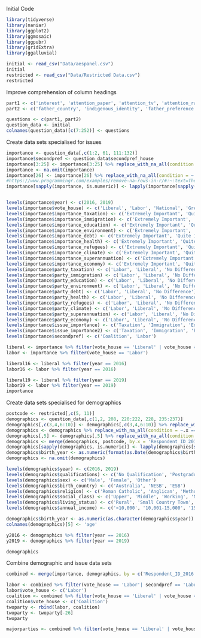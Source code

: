 
Initial Code
```{r}
library(tidyverse)
library(naniar)
library(ggplot2)
library(ggmosaic)
library(ggpubr)
library(gridExtra)
library(ggalluvial)

initial <- read_csv("Data/aespanel.csv")
initial
restricted <- read_csv("Data/Restricted Data.csv")
restricted
```

Improve comprehension of column headings
```{r}
part1 <- c('interest', 'attention_paper', 'attention_tv', 'attention_radio', 'attention_internet', 'interest_campaign', 'discuss_person', 'discuss_internet', 'persuade', 'show_support', 'rallies', 'donate', 'candidate_contact', 'contact_phone', 'contact_mail', 'contact_person', 'contact_text', 'contact_email', 'contact_internet', 'candidate_skipped', 'no_party', 'contact_liberal', 'contact_labor', 'contact_national', 'contact_greens', 'contact_other', 'candidate_skipped2', 'compulsory', 'would_vote', 'voting_age', 'media_usage', 'mainstream_news', 'online_content', 'federal_sites', 'electoral_site', 'media_none', 'media_skipped', 'follow_online', 'online_group', 'online_none', 'online_skipped', 'affiliation', 'support_other', 'support_strength', 'care_result', 'decision_time', 'vote_importance', 'majority_control', 'party_difference', 'left_right', 'scale_liberal', 'scale_labor', 'scale_national', 'scale_greens', 'vote_house', 'vote_senate', 'other_house', 'other_senate', 'vote_time', 'secondpref_house', 'secondpref_senate', 'howtovote', 'change_house', 'last_election_house', 'last_vote_sameparty', 'last_vote_liberal', 'last_vote_labor', 'last_vote_national', 'last_vote_green', 'last_vote_other', 'last_vote_first', 'last_vote_skipped', 'care_people', 'necessity', 'view_liberal', 'view_labor', 'view_national', 'view_greens', 'view_shorten', 'view_turnball', 'view_dinatale', 'shorten_intelligent', 'shorten_compassion', 'shorten_competent', 'shorten_sensible', 'shorten_leadership', 'shorten_honest', 'shorten_knowledgeable', 'shorten_inspiring', 'shorten_trustworthy', 'liberal_leader_change', 'view_democracy', 'government_interests', 'publicvsbig_interest', 'views_contact_email', 'views_contact_person', 'views_protest', 'views_worked', 'views_petition_written', 'views_petition_online', 'politicians_ordinary', 'power_importance', 'voting_importance', 'women_mps', 'importance_taxation', 'importance_immigration', 'importance_education', 'importance_environment', 'importance_debt', 'importance_health', 'importance_refugees', 'importance_climate', 'importance_superannuation', 'importance_economy', 'party_taxation', 'party_immigration', 'party_education', 'party_environment', 'party_debt', 'party_health', 'party_refugees', 'party_climate', 'party_superannuation', 'party_economy', 'issue_importance', 'issue_importance2', 'financial_situation', 'economic_situation', 'policy_financial', 'policy_economy', 'financial_future', 'economic_future', 'policy_financial_future', 'policy_economic_future', 'spending_health', 'spending_education', 'spending_unemployment', 'spending_defence', 'spending_pensions', 'spending_business', 'spending_police', 'spending_disability', 'spending_transport', 'spending_childcare', 'job_ease', 'job_ease_partner', 'hightax', 'unions', 'bigbusiness', 'wealth_redistribute', 'union_laws', 'view_income_difference', 'tax_socialservices', 'migrant_equality', 'nudity', 'land_rights', 'women_equality', 'migrant_numbers', 'gov_help_aborigines', 'asia_relations', 'abortion', 'same_sex_marriage', 'refugee_management', 'death_penalty', 'marijuana', 'criminal_sentences', 'women_job_pref', 'turn_back_boats', 'euthanasia', 'women_business', 'constitution_indigenous', 'aus_future_aim', 'aus_aim_second', 'royalty', 'republic', 'us_relations_security', 'us_defence', 'threat_japan', 'threat_us', 'threat_china', 'threat_vietnam', 'threat_malaysia', 'threat_indonesia', 'defence_situation', 'defence_trust', 'asia_trade', 'war_on_terror', 'immigrant_numbers', 'immigrant_crime', 'immigrant_economy', 'immigrant_jobs', 'immigrant_culture', 'climate_change', 'federation', 'house_reps', 'constitution', 'senate_election', 'parliament_fee', 'election_time', 'age_leaver', 'tertiary_study', 'qualifications', 'last_week', 'lastweek_other', 'worked_pay', 'job_title', 'job_tasks', 'job_business', 'job_type', 'job_position', 'employer', 'supervisor', 'union_member', 'sex', 'birth_year', 'birth_country', 'mother_country')
part2 <- c('father_country', 'indigenous_identity', 'father_preference', 'mother_preference', 'religion', 'religion_other', 'religious_services', 'marital_status', 'dwelling_status', 'invest_properties', 'superannuation_management', 'social_class', 'living_status', 'annual_income', 'shares', 'survey_participation', 'partner_last_week', 'partner_lastweek_other', 'partner_worked_pay', 'partner_job_title', 'partner_job_tasks', 'partner_job_type', 'partner_job_business', 'partner_employer', 'partner_supervisor', 'partner_union_member', 'partner_affiliation', 'partner_other', 'enrollment')

questions <- c(part1, part2)
question_data <- initial
colnames(question_data)[c(7:252)] <- questions
```

Create data sets specialised for issues
```{r fig.height=10, fig.width=10}
importance <- question_data[,c(1:2, 61, 111:132)]
importance$secondpref <- question_data$secondpref_house
importance[3:25] <- importance[3:25] %>% replace_with_na_all(condition = ~.x > 500) #https://cran.r-project.org/web/packages/naniar/vignettes/replace-with-na.html 
importance <- na.omit(importance)
importance[26] <- importance[26] %>% replace_with_na_all(condition = ~.x >500)
#https://www.programmingr.com/examples/remove-na-rows-in-r/#:~:text=The%20na.,in%20the%20R%20programming%20language.
importance[sapply(importance, is.numeric)] <- lapply(importance[sapply(importance, is.numeric)], as.factor) #https://stackoverflow.com/questions/20637360/convert-all-data-frame-character-columns-to-factors


levels(importance$year) <- c(2016, 2019)
levels(importance$vote_house) <- c('Liberal', 'Labor', 'National', 'Greens', 'Other', 'Informal', 'Christian Democratic', 'Family First', 'One Nation', "Palmer's United", "Katter's Australia", 'Liberal Democrats', 'Australian Sex', 'Nick Xenophon', 'Rise Up Australia', 'Australian Liberty Alliance', 'Animal Justice', 'Australian Conservatives', 'Independent')
levels(importance$importance_taxation) <- c('Extremely Important', 'Quite Important', 'Not Very Important')
levels(importance$importance_immigration) <- c('Extremely Important', 'Quite Important', 'Not Very Important')
levels(importance$importance_education) <- c('Extremely Important', 'Quite Important', 'Not Very Important')
levels(importance$importance_environment) <- c('Extremely Important', 'Quite Important', 'Not Very Important')
levels(importance$importance_debt) <- c('Extremely Important', 'Quite Important', 'Not Very Important')
levels(importance$importance_health) <- c('Extremely Important', 'Quite Important', 'Not Very Important')
levels(importance$importance_refugees) <- c('Extremely Important', 'Quite Important', 'Not Very Important')
levels(importance$importance_climate) <- c('Extremely Important', 'Quite Important', 'Not Very Important')
levels(importance$importance_superannuation) <- c('Extremely Important', 'Quite Important', 'Not Very Important')
levels(importance$importance_economy) <- c('Extremely Important', 'Quite Important', 'Not Very Important')
levels(importance$party_taxation) <- c('Labor', 'Liberal', 'No Difference')
levels(importance$party_immigration) <- c('Labor', 'Liberal', 'No Difference')
levels(importance$party_education) <- c('Labor', 'Liberal', 'No Difference')
levels(importance$party_environment) <- c('Labor', 'Liberal', 'No Difference')
levels(importance$party_debt) <- c('Labor', 'Liberal', 'No Difference')
levels(importance$party_health) <- c('Labor', 'Liberal', 'No Difference')
levels(importance$party_refugees) <- c('Labor', 'Liberal', 'No Difference')
levels(importance$party_climate) <- c('Labor', 'Liberal', 'No Difference')
levels(importance$party_superannuation) <- c('Labor', 'Liberal', 'No Difference')
levels(importance$party_economy) <- c('Labor', 'Liberal', 'No Difference')
levels(importance$issue_importance) <- c('Taxation', 'Immigration', 'Education', 'Environment', 'Debt', 'Health', 'Refugees', 'Climate', 'Superannuation', 'Economy')
levels(importance$issue_importance2) <- c('Taxation', 'Immigration', 'Education', 'Environment', 'Debt', 'Health', 'Refugees', 'Climate', 'Superannuation', 'Economy')
levels(importance$secondpref) <- c('Coalition', 'Labor')

liberal <- importance %>% filter(vote_house == 'Liberal' | vote_house == 'National')
labor <- importance %>% filter(vote_house == 'Labor')

liberal16 <- liberal %>% filter(year == 2016)
labor16 <- labor %>% filter(year == 2016)

liberal19 <- liberal %>% filter(year == 2019)
labor19 <- labor %>% filter(year == 2019)
importance
```

Create data sets specialised for demographics
```{r}
postcode <- restricted[,c(5, 11)]
demographics <- question_data[,c(1,2, 208, 220:222, 228, 235:237)]
demographics[,c(3,4,6:10)] <- demographics[,c(3,4,6:10)] %>% replace_with_na_all(condition = ~.x > 500)
demographics <- demographics %>% replace_with_na_all(condition = ~.x == 0)
demographics[,5] <- demographics[,5] %>% replace_with_na_all(condition = ~.x == 999)
demographics <- merge(demographics, postcode, by.x = 'Respondent_ID_2016', by.y = 'ID_2016')
demographics[sapply(demographics, is.numeric)] <- lapply(demographics[sapply(demographics, is.numeric)], as.factor)
demographics$birth_year <- as.numeric(format(as.Date(demographics$birth_year, format = '%Y'), '%Y'))
demographics <- na.omit(demographics)

levels(demographics$year) <- c(2016, 2019)
levels(demographics$qualifications) <- c('No Qualification', 'Postgraduate', 'Bachelor', 'Undergraduate', 'Associate Diploma', 'Trade', 'Non-Trade')
levels(demographics$sex) <- c('Male', 'Female', 'Other')
levels(demographics$birth_country) <- c('Australia', 'NESB', 'ESB')
levels(demographics$religion) <- c('Roman Catholic', 'Anglican', 'Methodist', 'Orthodox', 'Presbyterian', 'Other', 'No Religion', 'Catholic', 'Baptist', 'Churches of Christ', 'Lutheran', 'Salvation Army', 'Seventh Day Adventist', 'Protestant', 'Christian Other', 'Buddhist', 'Jewish', 'Muslim', 'Non-Christian Other', 'Hindu', 'Pentecostalism', 'Christian')
levels(demographics$social_class) <- c('Upper', 'Middle', 'Working', 'None')
levels(demographics$living_status) <- c('Rural', 'Small Country Town', 'Large Country Town', 'Large Town', 'Major City')
levels(demographics$annual_income) <- c('<10,000', '10,001-15,000', '15,001-20,000', '20,001-25,000', '25,001-30,000', '30,001-35,000', '35,001-40,000', '40,001-45,000', '45,001-50,000', '50,001-60,000', '60,001-70,000', '70,001-80,000', '80,001-90,000', '90,001-100,000', '100,001-110,000', '110,001-120,000', '120,001-130,000', '130,001-140,000', '140,001-150,000', '150,001-160,000', '160,001-180,000', '>180,000')

demographics$birth_year <- as.numeric(as.character(demographics$year)) - as.numeric(demographics$birth_year)
colnames(demographics)[5] <- 'age'

y2016 <- demographics %>% filter(year == 2016)
y2019 <- demographics %>% filter(year == 2019)

demographics
```

Combine demographic and issue data sets
```{r}
combined <- merge(importance, demographics, by = c('Respondent_ID_2016', 'year'))

labor <- combined %>% filter(vote_house == 'Labor'| secondpref == 'Labor')
labor$vote_house <- c('Labor')
coalition <- combined %>% filter(vote_house == 'Liberal' | vote_house == 'National' | secondpref == 'Coalition')
coalition$vote_house <- c('Coalition')
twoparty <- rbind(labor, coalition)
twoparty <- twoparty[-26]
twoparty

majorparties <- combined %>% filter(vote_house == 'Liberal' | vote_house == 'Labor' | vote_house == 'National' | vote_house == 'Greens')
```

